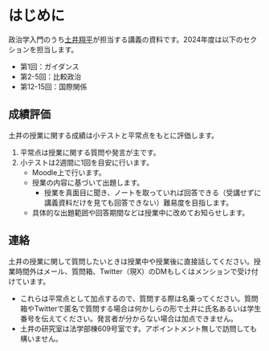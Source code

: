 # はじめに {.unnumbered}

政治学入門のうち[土井翔平](https://shohei-doi.github.io/)が担当する講義の資料です。2024年度は以下のセクションを担当します。

- 第1回：ガイダンス
- 第2-5回：比較政治
- 第12-15回：国際関係

## 成績評価 {.unnumbered}

土井の授業に関する成績は小テストと平常点をもとに評価します。

1. 平常点は授業に関する質問や発言が主です。
1. 小テストは2週間に1回を目安に行います。
    - Moodle上で行います。
    - 授業の内容に基づいて出題します。
        - 授業を真面目に聞き、ノートを取っていれば回答できる（受講せずに講義資料だけを見ても回答できない）難易度を目指します。
    - 具体的な出題範囲や回答期間などは授業中に改めてお知らせします。

## 連絡 {.unnumbered}

土井の授業に関して質問したいときは授業中や授業後に直接話してください。授業時間外はメール、質問箱、Twitter（現X）のDMもしくはメンションで受け付けています。

- これらは平常点として加点するので、質問する際は名乗ってください。質問箱やTwitterで匿名で質問する場合は何かしらの形で土井に氏名あるいは学生番号を伝えてください。発言者が分からない場合は加点できません。
- 土井の研究室は法学部棟609号室です。アポイントメント無しで訪問しても構いません。
